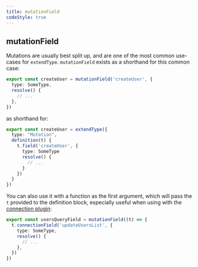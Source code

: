 ```yaml
---
title: mutationField
codeStyle: true
---
```


## mutationField

Mutations are usually best split up, and are one of the most common use-cases for `extendType`. `mutationField` exists as a shorthand for this common case:

```ts
export const createUser = mutationField('createUser', {
  type: SomeType,
  resolve() {
    // ...
  },
})
```

as shorthand for:

```ts
export const createUser = extendType({
  type: "Mutation",
  definition(t) {
    t.field('createUser', {
      type: SomeType
      resolve() {
        // ...
      }
    })
  }
})
```

You can also use it with a function as the first argument, which will pass the `t` provided to the definition block, especially useful when using with the [connection plugin](/plugins/connection):

```ts
export const usersQueryField = mutationField((t) => {
  t.connectionField('updateUsersList', {
    type: SomeType,
    resolve() {
      // ...
    },
  })
})
```
